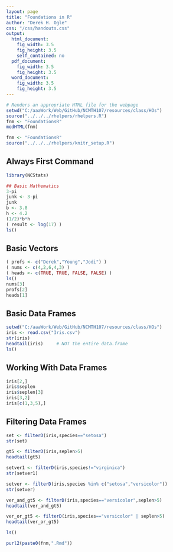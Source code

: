 ```yaml
---
layout: page
title: "Foundations in R"
author: "Derek H. Ogle"
css: "/css/handouts.css"
output:
  html_document:
    fig_width: 3.5
    fig_height: 3.5
    self_contained: no
  pdf_document: 
    fig_width: 3.5
    fig_height: 3.5
  word_document:
    fig_width: 3.5
    fig_height: 3.5
---
```

```r
# Renders an appropriate HTML file for the webpage
setwd("C:/aaaWork/Web/GitHub/NCMTH107/resources/class/HOs")
source("../../../rhelpers/rhelpers.R")
fnm <- "FoundationsR"
modHTML(fnm)
```

```r
fnm <- "FoundationsR"
source("../../../rhelpers/knitr_setup.R")
```

## Always First Command
```r
library(NCStats)
```


```r
## Basic Mathematics
3-pi
junk <- 3-pi
junk
b <- 3.8
h <- 4.2
(1/2)*b*h
( result <- log(17) )
ls()
```

## Basic Vectors
```r
( profs <- c("Derek","Young","Jodi") )
( nums <- c(4,2,6,4,3) )
( heads <- c(TRUE, TRUE, FALSE, FALSE) )
ls()
nums[3]
profs[2]
heads[1]
```

## Basic Data Frames
```r
setwd("C:/aaaWork/Web/GitHub/NCMTH107/resources/class/HOs")
iris <- read.csv("Iris.csv")
str(iris)
headtail(iris)     # NOT the entire data.frame
ls()
```

## Working With Data Frames
```r
iris[2,]
iris$seplen
iris$seplen[3]
iris[3,2]
iris[c(1,3,5),]
```

## Filtering Data Frames
```r
set <- filterD(iris,species=="setosa")
str(set)

gt5 <- filterD(iris,seplen>5)
headtail(gt5)

setver1 <- filterD(iris,species!="virginica")
str(setver1)

setver <- filterD(iris,species %in% c("setosa","versicolor"))
str(setver)

ver_and_gt5 <- filterD(iris,species=="versicolor",seplen>5)
headtail(ver_and_gt5)

ver_or_gt5 <- filterD(iris,species=="versicolor" | seplen>5)
headtail(ver_or_gt5)

ls()
```

```r
purl2(paste0(fnm,".Rmd"))
```

